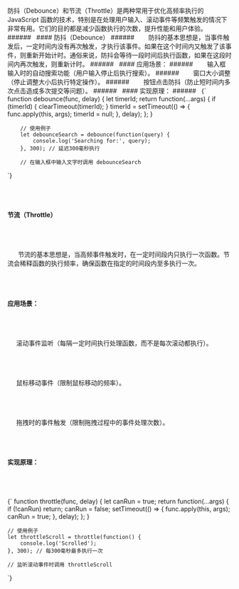 


<div className="mdx-box">
防抖（Debounce）和节流（Throttle）是两种常用于优化高频率执行的 JavaScript 函数的技术，特别是在处理用户输入、滚动事件等频繁触发的情况下非常有用。它们的目的都是减少函数执行的次数，提升性能和用户体验。
###### &nbsp;
#### 防抖（Debounce）
###### &nbsp;
&nbsp;&nbsp;&nbsp;&nbsp;&nbsp;防抖的基本思想是，当事件触发后，一定时间内没有再次触发，才执行该事件。如果在这个时间内又触发了该事件，则重新开始计时。通俗来说，防抖会等待一段时间后执行函数，如果在这段时间内再次触发，则重新计时。
###### &nbsp;
#### 应用场景：
###### &nbsp;
&nbsp;&nbsp;&nbsp;&nbsp; 输入框输入时的自动搜索功能（用户输入停止后执行搜索）。
###### &nbsp;
&nbsp;&nbsp;&nbsp;&nbsp; 窗口大小调整（停止调整大小后执行特定操作）。
###### &nbsp;
&nbsp;&nbsp;&nbsp;&nbsp; 按钮点击防抖（防止短时间内多次点击造成多次提交等问题）。
###### &nbsp;
#### 实现原理：
###### &nbsp;
<SyntaxHighlighter language="javascript">
  {`
        function debounce(func, delay) {
            let timerId;
            return function(...args) {
                if (timerId) {
                    clearTimeout(timerId);
                }
                timerId = setTimeout(() => {
                    func.apply(this, args);
                    timerId = null;
                }, delay);
            };
        }

        // 使用例子
        let debounceSearch = debounce(function(query) {
            console.log('Searching for:', query);
        }, 300); // 延迟300毫秒执行

        // 在输入框中输入文字时调用 debounceSearch

    
`}
</SyntaxHighlighter>
###### &nbsp;

#### 节流（Throttle）
###### &nbsp;
&nbsp;&nbsp;&nbsp;&nbsp;&nbsp; 节流的基本思想是，当高频事件触发时，在一定时间段内只执行一次函数。节流会稀释函数的执行频率，确保函数在指定的时间段内至多执行一次。
###### &nbsp;
#### 应用场景：
###### &nbsp;
&nbsp;&nbsp;&nbsp;&nbsp; 滚动事件监听（每隔一定时间执行处理函数，而不是每次滚动都执行）。
###### &nbsp;
&nbsp;&nbsp;&nbsp;&nbsp; 鼠标移动事件（限制鼠标移动的频率）。
###### &nbsp;
&nbsp;&nbsp;&nbsp;&nbsp; 拖拽时的事件触发（限制拖拽过程中的事件处理次数）。
###### &nbsp;
#### 实现原理：
###### &nbsp;
<SyntaxHighlighter language="javascript">
  {`
    function throttle(func, delay) {
        let canRun = true;
        return function(...args) {
            if (!canRun) return;
            canRun = false;
            setTimeout(() => {
                func.apply(this, args);
                canRun = true;
            }, delay);
        };
    }

    // 使用例子
    let throttleScroll = throttle(function() {
        console.log('Scrolled');
    }, 300); // 每300毫秒最多执行一次

    // 监听滚动事件时调用 throttleScroll
    
`}
</SyntaxHighlighter>
###### &nbsp;
</div>



